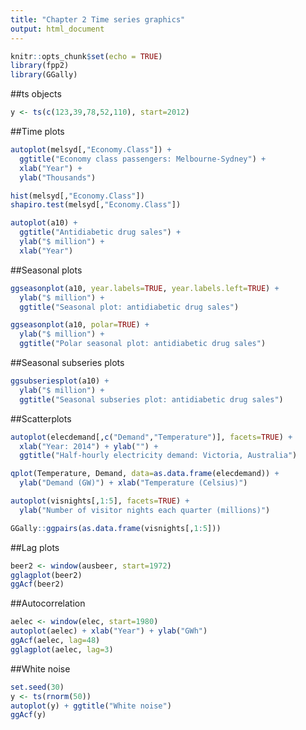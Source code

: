 ```yaml
---
title: "Chapter 2 Time series graphics"
output: html_document
---
```


```r
knitr::opts_chunk$set(echo = TRUE)
library(fpp2)
library(GGally)
```

##ts objects
```r
y <- ts(c(123,39,78,52,110), start=2012)
```

##Time plots
```r
autoplot(melsyd[,"Economy.Class"]) +
  ggtitle("Economy class passengers: Melbourne-Sydney") +
  xlab("Year") +
  ylab("Thousands")

hist(melsyd[,"Economy.Class"])
shapiro.test(melsyd[,"Economy.Class"])

autoplot(a10) +
  ggtitle("Antidiabetic drug sales") +
  ylab("$ million") +
  xlab("Year")
```

##Seasonal plots
```r
ggseasonplot(a10, year.labels=TRUE, year.labels.left=TRUE) +
  ylab("$ million") +
  ggtitle("Seasonal plot: antidiabetic drug sales")

ggseasonplot(a10, polar=TRUE) +
  ylab("$ million") +
  ggtitle("Polar seasonal plot: antidiabetic drug sales")
```

##Seasonal subseries plots
```r
ggsubseriesplot(a10) +
  ylab("$ million") +
  ggtitle("Seasonal subseries plot: antidiabetic drug sales")
```

##Scatterplots
```r
autoplot(elecdemand[,c("Demand","Temperature")], facets=TRUE) +
  xlab("Year: 2014") + ylab("") +
  ggtitle("Half-hourly electricity demand: Victoria, Australia")

qplot(Temperature, Demand, data=as.data.frame(elecdemand)) +
  ylab("Demand (GW)") + xlab("Temperature (Celsius)")

autoplot(visnights[,1:5], facets=TRUE) +
  ylab("Number of visitor nights each quarter (millions)")

GGally::ggpairs(as.data.frame(visnights[,1:5]))
```

##Lag plots
```r
beer2 <- window(ausbeer, start=1972)
gglagplot(beer2)
ggAcf(beer2)
```

##Autocorrelation
```r
aelec <- window(elec, start=1980)
autoplot(aelec) + xlab("Year") + ylab("GWh")
ggAcf(aelec, lag=48)
gglagplot(aelec, lag=3)
```

##White noise
```r
set.seed(30)
y <- ts(rnorm(50))
autoplot(y) + ggtitle("White noise")
ggAcf(y)
```